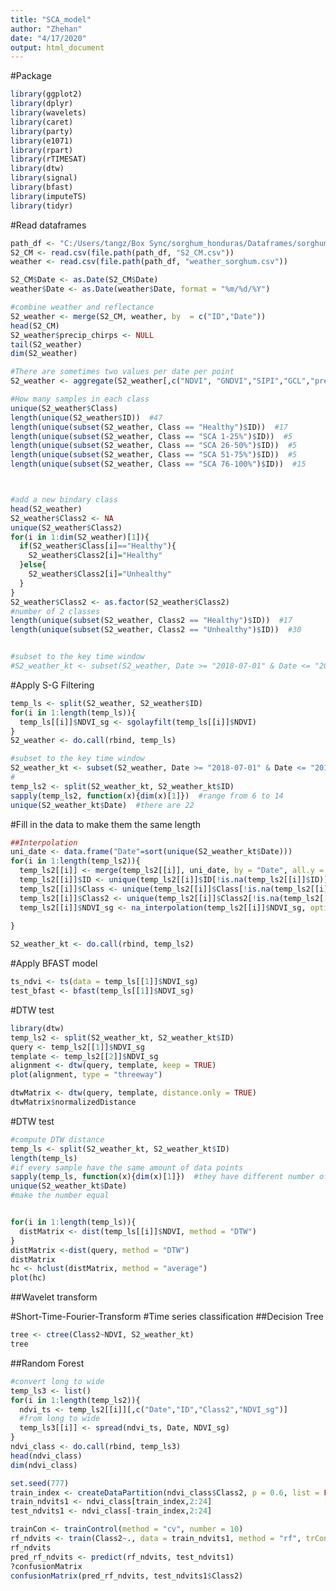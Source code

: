 ```yaml
---
title: "SCA_model"
author: "Zhehan"
date: "4/17/2020"
output: html_document
---
```


#Package
```r
library(ggplot2)
library(dplyr)
library(wavelets)
library(caret)
library(party)
library(e1071)
library(rpart)
library(rTIMESAT)
library(dtw)
library(signal)
library(bfast)
library(imputeTS)
library(tidyr)
```

#Read dataframes
```r
path_df <- "C:/Users/tangz/Box Sync/sorghum_honduras/Dataframes/sorghum_only"
S2_CM <- read.csv(file.path(path_df, "S2_CM.csv"))
weather <- read.csv(file.path(path_df, "weather_sorghum.csv"))

S2_CM$Date <- as.Date(S2_CM$Date)
weather$Date <- as.Date(weather$Date, format = "%m/%d/%Y")

#combine weather and reflectance
S2_weather <- merge(S2_CM, weather, by  = c("ID","Date"))
head(S2_CM)
S2_weather$precip_chirps <- NULL
tail(S2_weather)
dim(S2_weather)

#There are sometimes two values per date per point 
S2_weather <- aggregate(S2_weather[,c("NDVI", "GNDVI","SIPI","GCL","precip_era5","temperature")], by = list("ID"=S2_weather$ID, "Date"=S2_weather$Date, "Class"=S2_weather$Class), FUN = mean)

#How many samples in each class
unique(S2_weather$Class)
length(unique(S2_weather$ID))  #47
length(unique(subset(S2_weather, Class == "Healthy")$ID))  #17
length(unique(subset(S2_weather, Class == "SCA 1-25%")$ID))  #5
length(unique(subset(S2_weather, Class == "SCA 26-50%")$ID))  #5
length(unique(subset(S2_weather, Class == "SCA 51-75%")$ID))  #5
length(unique(subset(S2_weather, Class == "SCA 76-100%")$ID))  #15



#add a new bindary class
head(S2_weather)
S2_weather$Class2 <- NA
unique(S2_weather$Class2)
for(i in 1:dim(S2_weather)[1]){
  if(S2_weather$Class[i]=="Healthy"){
    S2_weather$Class2[i]="Healthy"
  }else{
    S2_weather$Class2[i]="Unhealthy"
  }
}
S2_weather$Class2 <- as.factor(S2_weather$Class2)
#number of 2 classes
length(unique(subset(S2_weather, Class2 == "Healthy")$ID))  #17
length(unique(subset(S2_weather, Class2 == "Unhealthy")$ID))  #30


#subset to the key time window 
#S2_weather_kt <- subset(S2_weather, Date >= "2018-07-01" & Date <= "2018-11-01")

```



#Apply S-G Filtering
```r
temp_ls <- split(S2_weather, S2_weather$ID)
for(i in 1:length(temp_ls)){
  temp_ls[[i]]$NDVI_sg <- sgolayfilt(temp_ls[[i]]$NDVI)
}
S2_weather <- do.call(rbind, temp_ls)

#subset to the key time window 
S2_weather_kt <- subset(S2_weather, Date >= "2018-07-01" & Date <= "2018-11-01")
#
temp_ls2 <- split(S2_weather_kt, S2_weather_kt$ID)  
sapply(temp_ls2, function(x){dim(x)[1]})  #range from 6 to 14
unique(S2_weather_kt$Date)  #there are 22
```

#Fill in the data to make them the same length 
```r
##Interpolation 
uni_date <- data.frame("Date"=sort(unique(S2_weather_kt$Date)))
for(i in 1:length(temp_ls2)){
  temp_ls2[[i]] <- merge(temp_ls2[[i]], uni_date, by = "Date", all.y = TRUE)
  temp_ls2[[i]]$ID <- unique(temp_ls2[[i]]$ID[!is.na(temp_ls2[[i]]$ID)])
  temp_ls2[[i]]$Class <- unique(temp_ls2[[i]]$Class[!is.na(temp_ls2[[i]]$Class)])
  temp_ls2[[i]]$Class2 <- unique(temp_ls2[[i]]$Class2[!is.na(temp_ls2[[i]]$Class2)])
  temp_ls2[[i]]$NDVI_sg <- na_interpolation(temp_ls2[[i]]$NDVI_sg, option = "spline")
  
}

S2_weather_kt <- do.call(rbind, temp_ls2)
```

#Apply BFAST model 
```r
ts_ndvi <- ts(data = temp_ls[[1]]$NDVI_sg)
test_bfast <- bfast(temp_ls[[1]]$NDVI_sg)
```

#DTW test
```r
library(dtw)
temp_ls2 <- split(S2_weather_kt, S2_weather_kt$ID)
query <- temp_ls2[[1]]$NDVI_sg
template <- temp_ls2[[2]]$NDVI_sg
alignment <- dtw(query, template, keep = TRUE)
plot(alignment, type = "threeway")

dtwMatrix <- dtw(query, template, distance.only = TRUE)
dtwMatrix$normalizedDistance
```

#DTW test
```r
#compute DTW distance
temp_ls <- split(S2_weather_kt, S2_weather_kt$ID)
length(temp_ls)
#if every sample have the same amount of data points
sapply(temp_ls, function(x){dim(x)[1]})  #they have different number of points
unique(S2_weather_kt$Date)
#make the number equal 


for(i in 1:length(temp_ls)){
  distMatrix <- dist(temp_ls[[i]]$NDVI, method = "DTW")
}
distMatrix <-dist(query, method = "DTW")
distMatrix
hc <- hclust(distMatrix, method = "average")
plot(hc)
```

##Wavelet transform 


#Short-Time-Fourier-Transform
#Time series classification 
##Decision Tree
```r
tree <- ctree(Class2~NDVI, S2_weather_kt)
tree
```

##Random Forest
```r
#convert long to wide
temp_ls3 <- list()
for(i in 1:length(temp_ls2)){
  ndvi_ts <- temp_ls2[[i]][,c("Date","ID","Class2","NDVI_sg")]
  #from long to wide
  temp_ls3[[i]] <- spread(ndvi_ts, Date, NDVI_sg)
}
ndvi_class <- do.call(rbind, temp_ls3)
head(ndvi_class)
dim(ndvi_class)

set.seed(777)
train_index <- createDataPartition(ndvi_class$Class2, p = 0.6, list = FALSE)
train_ndvits1 <- ndvi_class[train_index,2:24]
test_ndvits1 <- ndvi_class[-train_index,2:24]

trainCon <- trainControl(method = "cv", number = 10)
rf_ndvits <- train(Class2~., data = train_ndvits1, method = "rf", trControl = trainCon, importance = TRUE, tunelength = 10)
rf_ndvits
pred_rf_ndvits <- predict(rf_ndvits, test_ndvits1)
?confusionMatrix
confusionMatrix(pred_rf_ndvits, test_ndvits1$Class2)
```



